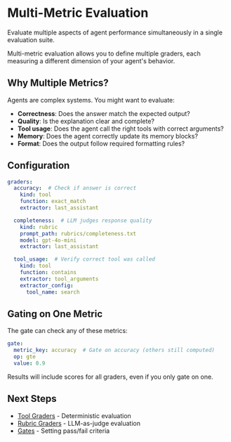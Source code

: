# Multi-Metric Evaluation

Evaluate multiple aspects of agent performance simultaneously in a single evaluation suite.

<Note>
Multi-metric evaluation allows you to define multiple graders, each measuring a different dimension of your agent's behavior.
</Note>

## Why Multiple Metrics?

Agents are complex systems. You might want to evaluate:
- **Correctness**: Does the answer match the expected output?
- **Quality**: Is the explanation clear and complete?
- **Tool usage**: Does the agent call the right tools with correct arguments?
- **Memory**: Does the agent correctly update its memory blocks?
- **Format**: Does the output follow required formatting rules?

## Configuration

```yaml
graders:
  accuracy:  # Check if answer is correct
    kind: tool
    function: exact_match
    extractor: last_assistant

  completeness:  # LLM judges response quality
    kind: rubric
    prompt_path: rubrics/completeness.txt
    model: gpt-4o-mini
    extractor: last_assistant

  tool_usage:  # Verify correct tool was called
    kind: tool
    function: contains
    extractor: tool_arguments
    extractor_config:
      tool_name: search
```

## Gating on One Metric

The gate can check any of these metrics:

```yaml
gate:
  metric_key: accuracy  # Gate on accuracy (others still computed)
  op: gte
  value: 0.9
```

Results will include scores for all graders, even if you only gate on one.

## Next Steps

- [Tool Graders](/evals/graders/tool-graders) - Deterministic evaluation
- [Rubric Graders](/evals/graders/rubric-graders) - LLM-as-judge evaluation
- [Gates](/evals/core-concepts/gates) - Setting pass/fail criteria
